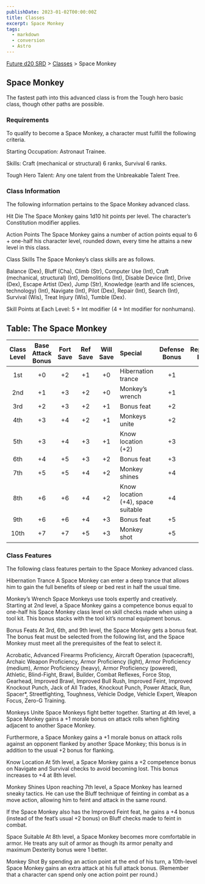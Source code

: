 ```yaml
---
publishDate: 2023-01-02T00:00:00Z
title: Classes
excerpt: Space Monkey
tags:
  - markdown
  - conversion
  - Astro
---
```






[Future d20 SRD](/#futureD20) > [Classes](future-d20-srd-classes-index) > Space Monkey




## Space Monkey


The fastest path into this advanced class is from the Tough hero basic class, though other paths are possible.


### Requirements


To qualify to become a Space Monkey, a character must fulfill the following criteria.


Starting Occupation: Astronaut Trainee.


Skills: Craft (mechanical or structural) 6 ranks, Survival 6 ranks.


Tough Hero Talent: Any one talent from the Unbreakable Talent Tree.


### Class Information


The following information pertains to the Space Monkey advanced class.


Hit Die
The Space Monkey gains 1d10 hit points per level. The character’s Constitution modifier applies.


Action Points
The Space Monkey gains a number of action points equal to 6 + one-half his character level, rounded down, every time he attains a new level in this class.


Class Skills
The Space Monkey’s class skills are as follows.


Balance (Dex), Bluff (Cha), Climb (Str), Computer Use (Int), Craft (mechanical, structural) (Int), Demolitions (Int), Disable Device (Int), Drive (Dex), Escape Artist (Dex), Jump (Str), Knowledge (earth and life sciences, technology) (Int), Navigate (Int), Pilot (Dex), Repair (Int), Search (Int), Survival (Wis), Treat Injury (Wis), Tumble (Dex).


Skill Points at Each Level: 5 + Int modifier (4 + Int modifier for nonhumans).


## Table: The Space Monkey

| Class Level | Base Attack Bonus | Fort Save | Ref Save | Will Save | Special                                | Defense Bonus | Reputation Bonus |
| :---------: | :---------------: | :-------: | :------: | :-------: | :------------------------------------- | :-----------: | :---------------: |
| 1st         | +0                 | +2       | +1       | +0        | Hibernation trance                      | +1            | +0                 |
| 2nd         | +1                 | +3       | +2       | +0        | Monkey’s wrench                         | +1            | +0                 |
| 3rd         | +2                 | +3       | +2       | +1        | Bonus feat                              | +2            | +0                 |
| 4th         | +3                 | +4       | +2       | +1        | Monkeys unite                           | +2            | +0                 |
| 5th         | +3                 | +4       | +3       | +1        | Know location (+2)                      | +3            | +1                 |
| 6th         | +4                 | +5       | +3       | +2        | Bonus feat                              | +3            | +1                 |
| 7th         | +5                 | +5       | +4       | +2        | Monkey shines                           | +4            | +1                 |
| 8th         | +6                 | +6       | +4       | +2        | Know location (+4), space suitable       | +4            | +1                 |
| 9th         | +6                 | +6       | +4       | +3        | Bonus feat                              | +5            | +2                 |
| 10th        | +7                 | +7       | +5       | +3        | Monkey shot                             | +5            | +2                 |



### Class Features


The following class features pertain to the Space Monkey advanced class.


Hibernation Trance
A Space Monkey can enter a deep trance that allows him to gain the full benefits of sleep or bed rest in half the usual
time. 


Monkey’s Wrench
Space Monkeys use tools expertly and creatively. Starting at 2nd level, a Space Monkey gains a competence bonus equal to one-half his Space Monkey class level on skill checks made when using a tool kit. This bonus stacks with the tool kit’s normal equipment bonus.


Bonus Feats
At 3rd, 6th, and 9th level, the Space Monkey gets a bonus feat. The bonus feat must be selected from the following list, and the Space Monkey must meet all the prerequisites of the feat to select it.


Acrobatic, Advanced Firearms Proficiency, Aircraft Operation (spacecraft), Archaic Weapon Proficiency, Armor Proficiency (light), Armor Proficiency (medium), Armor Proficiency (heavy), Armor Proficiency (powered), Athletic, Blind-Fight, Brawl, Builder, Combat Reflexes, Force Stop, Gearhead, Improved Brawl, Improved Bull Rush, Improved Feint, Improved Knockout Punch, Jack of All Trades, Knockout Punch, Power Attack, Run, Spacer*, Streetfighting, Toughness, Vehicle Dodge, Vehicle Expert, Weapon Focus, Zero-G Training.


Monkeys Unite
Space Monkeys fight better together. Starting at 4th level, a Space Monkey gains a +1 morale bonus on attack rolls when fighting adjacent to another Space Monkey.


Furthermore, a Space Monkey gains a +1 morale bonus on attack rolls against an opponent flanked by another Space Monkey; this bonus is in addition to the usual +2 bonus for flanking.


Know Location
At 5th level, a Space Monkey gains a +2 competence bonus on Navigate and Survival checks to avoid becoming lost. This bonus increases to +4 at 8th level.


Monkey Shines
Upon reaching 7th level, a Space Monkey has learned sneaky tactics. He can use the Bluff technique of feinting in combat as a move action, allowing him to feint and attack in the same round.


If the Space Monkey also has the Improved Feint feat, he gains a +4 bonus (instead of the feat’s usual +2 bonus) on Bluff checks made to feint in combat.


Space Suitable
At 8th level, a Space Monkey becomes more comfortable in armor. He treats any suit of armor as though its armor penalty and maximum Dexterity bonus were 1 better.


Monkey Shot
By spending an action point at the end of his turn, a 10th-level Space Monkey gains an extra attack at his full attack
bonus. (Remember that a character can spend only one action point per round.)



